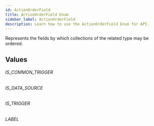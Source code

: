 ```yaml
---
id: ActionOrderField
title: ActionOrderField Enum
sidebar_label: ActionOrderField
description: Learn how to use the ActionOrderField Enum for API.
---
```


Represents the fields by which collections of the related type may be ordered.

## Values

###### IS_COMMON_TRIGGER

###### IS_DATA_SOURCE

###### IS_TRIGGER

###### LABEL
